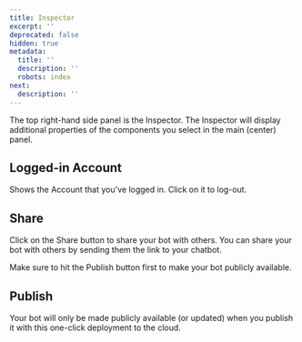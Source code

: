 ```yaml
---
title: Inspector
excerpt: ''
deprecated: false
hidden: true
metadata:
  title: ''
  description: ''
  robots: index
next:
  description: ''
---
```

The top right-hand side panel is the Inspector. The Inspector will display additional properties of the components you select in the main (center) panel.

## Logged-in Account

Shows the Account that you've logged in. Click on it to log-out.

## Share

Click on the Share button to share your bot with others. You can share your bot with others by sending them the link to your chatbot.

Make sure to hit the Publish button first to make your bot publicly available.

## Publish

Your bot will only be made publicly available (or updated) when you publish it with this one-click deployment to the cloud.
